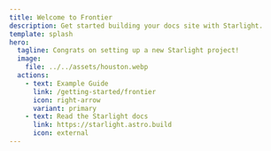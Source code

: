 ```yaml
---
title: Welcome to Frontier
description: Get started building your docs site with Starlight.
template: splash
hero:
  tagline: Congrats on setting up a new Starlight project!
  image:
    file: ../../assets/houston.webp
  actions:
    - text: Example Guide
      link: /getting-started/frontier
      icon: right-arrow
      variant: primary
    - text: Read the Starlight docs
      link: https://starlight.astro.build
      icon: external
---
```





[//]: # (## Next steps)

[//]: # ()
[//]: # (<CardGrid stagger>)

[//]: # (	<Card title="Update content" icon="pencil">)

[//]: # (		Edit `src/content/docs/index.mdx` to see this page change.)

[//]: # (	</Card>)

[//]: # (	<Card title="Add new content" icon="add-document">)

[//]: # (		Add Markdown or MDX files to `src/content/docs` to create new pages.)

[//]: # (	</Card>)

[//]: # (	<Card title="Configure your site" icon="setting">)

[//]: # (		Edit your `sidebar` and other config in `astro.config.mjs`.)

[//]: # (	</Card>)

[//]: # (	<Card title="Read the docs" icon="open-book">)

[//]: # (		Learn more in [the Starlight Docs]&#40;https://starlight.astro.build/&#41;.)

[//]: # (	</Card>)

[//]: # (</CardGrid>)
